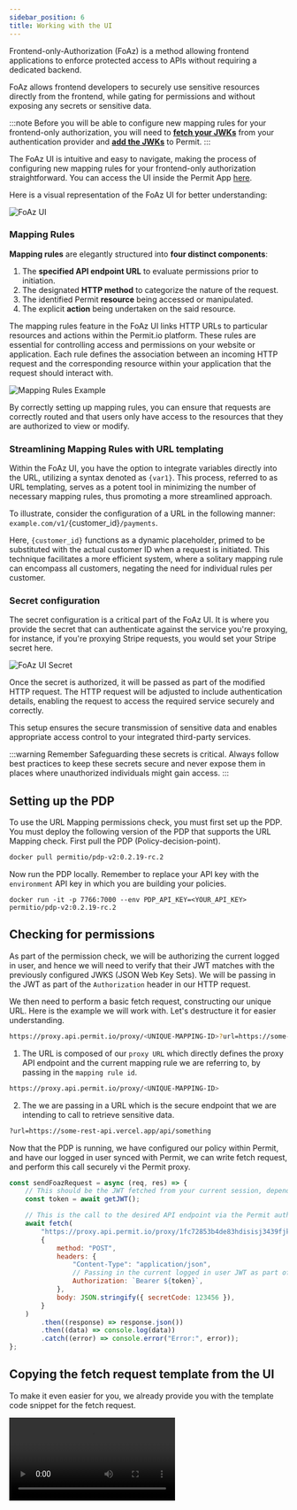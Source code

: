 ```yaml
---
sidebar_position: 6
title: Working with the UI
---
```



Frontend-only-Authorization (FoAz) is a method allowing frontend applications to enforce protected access to APIs without requiring
a dedicated backend.

FoAz allows frontend developers to securely use sensitive resources directly from the frontend, while gating for permissions and
without exposing any secrets or sensitive data.

:::note
Before you will be able to configure new mapping rules for your frontend-only authorization, you will need to
**[fetch your JWKs](/foaz/fetching-jwks)** from your authentication provider and **[add the JWKs](/foaz/configuring-jwks)** to Permit.
:::

The FoAz UI is intuitive and easy to navigate, making the process of configuring new mapping rules for your frontend-only authorization
straightforward. You can access the UI inside the Permit App [here](https://app.permit.io/foaz-proxy).

Here is a visual representation of the FoAz UI for better understanding:

![FoAz UI](/img/foaz/foaz-ui.png)

### Mapping Rules

**Mapping rules** are elegantly structured into **four distinct components**:

1. The **specified API endpoint URL** to evaluate permissions prior to initiation.
2. The designated **HTTP method** to categorize the nature of the request.
3. The identified Permit **resource** being accessed or manipulated.
4. The explicit **action** being undertaken on the said resource.

The mapping rules feature in the FoAz UI links HTTP URLs to particular resources and actions within the Permit.io platform.
These rules are essential for controlling access and permissions on your website or application. Each rule defines the
association between an incoming HTTP request and the corresponding resource within your application that the request should
interact with.

![Mapping Rules Example](/img/foaz/mapping-rules.png)

By correctly setting up mapping rules, you can ensure that requests are correctly routed and that users only have access
to the resources that they are authorized to view or modify.

### Streamlining Mapping Rules with URL templating

Within the FoAz UI, you have the option to integrate variables directly into the URL, utilizing a syntax denoted as `{var1}`.
This process, referred to as URL templating, serves as a potent tool in minimizing the number of necessary mapping rules,
thus promoting a more streamlined approach.

To illustrate, consider the configuration of a URL in the following manner: `example.com/v1/`{customer_id}`/payments`.

Here, `{customer_id}` functions as a dynamic placeholder, primed to be substituted with the actual customer ID when a
request is initiated. This technique facilitates a more efficient system, where a solitary mapping rule can encompass
all customers, negating the need for individual rules per customer.

### Secret configuration

The secret configuration is a critical part of the FoAz UI. It is where you provide the secret that can authenticate against
the service you're proxying, for instance, if you're proxying Stripe requests, you would set your Stripe secret here.

![FoAz UI Secret](/img/foaz/secret-config.png)

Once the secret is authorized, it will be passed as part of the modified HTTP request. The HTTP request will be adjusted
to include authentication details, enabling the request to access the required service securely and correctly.

This setup ensures the secure transmission of sensitive data and enables appropriate access control to your
integrated third-party services.

:::warning Remember
Safeguarding these secrets is critical. Always follow best practices to keep these secrets secure and
never expose them in places where unauthorized individuals might gain access.
:::

## Setting up the PDP

To use the URL Mapping permissions check, you must first set up the PDP. You must deploy the following version of the PDP that
supports the URL Mapping check. First pull the PDP (Policy-decision-point).

```bash
docker pull permitio/pdp-v2:0.2.19-rc.2
```

Now run the PDP locally. Remember to replace your API key with the `environment` API key in which you are building your policies.

```
docker run -it -p 7766:7000 --env PDP_API_KEY=<YOUR_API_KEY> permitio/pdp-v2:0.2.19-rc.2
```

## Checking for permissions

As part of the permission check, we will be authorizing the current logged in user, and hence we will need to verify that their
JWT matches with the previously configured JWKS (JSON Web Key Sets). We will be passing in the JWT as part of the `Authorization`
header in our HTTP request.

We then need to perform a basic fetch request, constructing our unique URL. Here is the example we will work with. Let's destructure
it for easier understanding.

```bash
https://proxy.api.permit.io/proxy/<UNIQUE-MAPPING-ID>?url=https://some-rest-api.vercel.app/api/something
```

1. The URL is composed of our `proxy URL` which directly defines the proxy API endpoint and the current mapping rule we are
   referring to, by passing in the `mapping rule id`.

```bash
https://proxy.api.permit.io/proxy/<UNIQUE-MAPPING-ID>
```

2. The we are passing in a URL which is the secure endpoint that we are intending to call to retrieve sensitive data.

```bash
?url=https://some-rest-api.vercel.app/api/something
```

Now that the PDP is running, we have configured our policy within Permit, and have our logged in user synced with Permit,
we can write fetch request, and perform this call securely vi the Permit proxy.

```javascript
const sendFoazRequest = async (req, res) => {
	// This should be the JWT fetched from your current session, depending on the AuthN provider you are using.
	const token = await getJWT();

	// This is the call to the desired API endpoint via the Permit authorization proxy.
	await fetch(
		"https://proxy.api.permit.io/proxy/1fc72853b4de83hdisisj3439fjkefm?url=https://some-rest-api.vercel.app/api/something",
		{
			method: "POST",
			headers: {
				"Content-Type": "application/json",
				// Passing in the current logged in user JWT as part of the Authorization header.
				Authorization: `Bearer ${token}`,
			},
			body: JSON.stringify({ secretCode: 123456 }),
		}
	)
		.then((response) => response.json())
		.then((data) => console.log(data))
		.catch((error) => console.error("Error:", error));
};
```

## Copying the fetch request template from the UI

To make it even easier for you, we already provide you with the template code snippet for the fetch request.

<video controls>
	<source src={copyingCode} />
</video>
